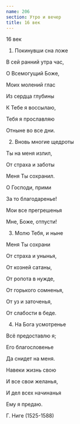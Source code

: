 ```yaml
---
name: 206
section: Утро и вечер
title: 16 век
---
```

16 век


1. Покинувши сна ложе

В сей ранний утра час,

О Всемогущий Боже,

Моих молений глас

Из сердца глубины

К Тебе я воссылаю,

Тебя я прославляю

Отныне во все дни.


2. Вновь многие щедроты

Ты на меня излил,

От страха и заботы

Меня Ты сохранил.

О Господи, прими

За то благодаренье!

Мои все прегрешенья

Мне, Боже, отпусти!


3. Молю Тебя, и ныне

Меня Ты сохрани

От страха и унынья,

От козней сатаны,

От ропота в нужде,

От горького сомненья,

От уз и заточенья,

От слабости в беде.


4. На Бога усмотренье

Всё предоставлю я;

Его благословенье

Да снидет на меня.

Навеки жизнь свою

И все свои желанья,

И дел всех начинанья

Ему я предаю.


Г. Ниге (1525-1588)